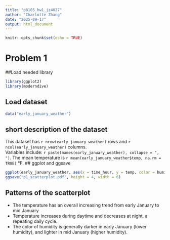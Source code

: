 ```yaml
---
title: "p8105_hw1_jz4027"
author: "Charlotte Zhang"
date: "2025-09-17"
output: html_document
---
```


```r
knitr::opts_chunk$set(echo = TRUE)
```

# Problem 1
##Load needed library
```r
library(ggplot2)
library(moderndive)
```
## Load dataset
```r
data("early_january_weather")
```
## short description of the dataset
This dataset has `r nrow(early_january_weather)` rows and `r ncol(early_january_weather)` columns.  
Variables include: `r paste(names(early_january_weather), collapse = ", ")`. 
The mean temperature is `r mean(early_january_weather$temp, na.rm = TRUE)` °F.
## ggplot and ggsave
```r
ggplot(early_january_weather, aes(x = time_hour, y = temp, color = humid)) + geom_point() + labs(x = "Time_hour", y = "Temprature")
ggsave("p1_scatterplot.pdf", height = 4, width = 6)
```
## Patterns of the scatterplot
* The temperature has an overall increasing trend from early January to mid January
* Temperature increases during daytime and decreases at night, a repeating daily cycle. 
* The color of humidity is generally darker in early January (lower humidity), and lighter in mid January (higher humidity).  
